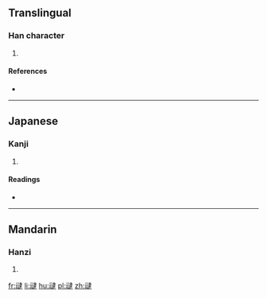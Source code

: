 {{also|靆}}
==Translingual==

===Han character===
{{Han char|rn=28|rad=厶|as=13|sn=15|four=|canj=一戈卜中水 (MIYLE), X一戈卜中 (XMIYL)|ids=⿰[[云]][[逮]]}}

# {{defn|Han|sort=厶13}}

====References====
* {{Han ref|kx=0088.011|hdz=10389.140|uh=53C7|ud=21447}}

----

==Japanese==

===Kanji===
{{ja-kanji|grade=|rs=厶13}}

# {{defn|lang=ja|sort=厶13}}

====Readings====
* {{ja-readings|on=[[たい]] (tai)|kun=}}

----

==Mandarin==

===Hanzi===
{{cmn-hanzi|pin=[[dài]] ([[dai4]])|wg=tai<sup>4</sup>}}

# {{defn|lang=cmn|sort=厶13}}

[[fr:叇]]
[[li:叇]]
[[hu:叇]]
[[pl:叇]]
[[zh:叇]]